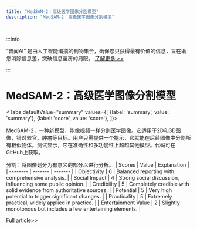 ```yaml
---
title: "MedSAM-2：高级医学图像分割模型"
description: "MedSAM-2：高级医学图像分割模型"

---
```



:::info

“智闻AI“ 是由人工智能编撰的刊物集合，确保您只获得最有价值的信息，旨在助您消除信息差，突破信息茧房的局限。  [了解更多 >>](/)

:::

# MedSAM-2：高级医学图像分割模型


<Tabs
	defaultValue="summary"
	values={[
	{label: 'summary', value: 'summary'},
	{label: 'score', value: 'score'},
]}>
<TabItem value="summary">


MedSAM-2，一种新模型，能像视频一样分割医学图像。它适用于2D和3D图像，针对器官、肿瘤等目标。用户只需提供一个提示，它就能在后续图像中分割所有相似物体。测试显示，它在准确性和多功能性上超越其他模型。代码可在GitHub上获取。

分割：将图像划分为有意义的部分以进行分析。
</TabItem>
<TabItem value="score">
	| Scores     | Value   | Explanation |
	| -------- | ------- | ------- |
	| Objectivity  | 6    | Balanced reporting with comprehensive analysis.    |
	| Social Impact | 4     | Strong social discussion, influencing some public opinion.    |
	| Credibility    | 5    | Completely credible with solid evidence from authoritative sources.    |
	| Potential    | 5    | Very high potential to trigger significant changes.    |
	| Practicality    | 5    | Extremely practical, widely applied in practice.    |
	| Entertainment Value    | 2    | Slightly monotonous but includes a few entertaining elements.    |
</TabItem>
</Tabs>

[Full article>>](https://arxiv.org/abs/2408.00874)
